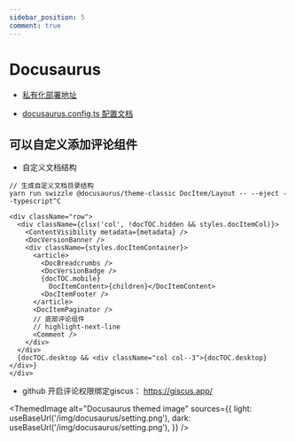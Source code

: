 ```yaml
---
sidebar_position: 5
comment: true
---
```



# Docusaurus

- [私有化部署地址](https://hhw31.com:8000/)

- [docusaurus.config.ts 配置文档](https://docusaurus.io/zh-CN/docs/next/api/docusaurus-config)


## 可以自定义添加评论组件

- 自定义文档结构

```shell
// 生成自定义文档目录结构
yarn run swizzle @docusaurus/theme-classic DocItem/Layout -- --eject --typescript^C
```

``` tsx
<div className="row">
  <div className={clsx('col', !docTOC.hidden && styles.docItemCol)}>
    <ContentVisibility metadata={metadata} />
    <DocVersionBanner />
    <div className={styles.docItemContainer}>
      <article>
        <DocBreadcrumbs />
        <DocVersionBadge />
        {docTOC.mobile}
          DocItemContent>{children}</DocItemContent>
        <DocItemFooter />
      </article>
      <DocItemPaginator />
      // 底部评论组件
      // highlight-next-line
      <Comment />
    </div>
  </div>
  {docTOC.desktop && <div className="col col--3">{docTOC.desktop}</div>}
</div>
```

- github 开启评论权限绑定giscus： https://giscus.app/

<ThemedImage
  alt="Docusaurus themed image"
  sources={{
    light: useBaseUrl('/img/docusaurus/setting.png'),
    dark: useBaseUrl('/img/docusaurus/setting.png'),
  }}
/>